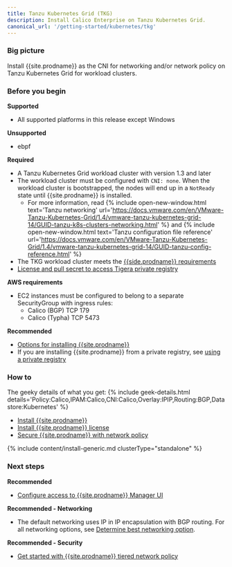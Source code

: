 ```yaml
---
title: Tanzu Kubernetes Grid (TKG) 
description: Install Calico Enterprise on Tanzu Kubernetes Grid.
canonical_url: '/getting-started/kubernetes/tkg'
---
```


### Big picture

Install {{site.prodname}} as the CNI for networking and/or network policy on Tanzu Kubernetes Grid for workload clusters.

### Before you begin

**Supported**
- All supported platforms in this release except Windows

**Unsupported**
- ebpf

**Required**
- A Tanzu Kubernetes Grid workload cluster with version 1.3 and later
- The workload cluster must be configured with `CNI: none`. When the workload cluster is bootstrapped, the nodes will end up in a `NotReady` state until {{site.prodname}} is installed.
  - For more information, read {% include open-new-window.html text='Tanzu networking' url='https://docs.vmware.com/en/VMware-Tanzu-Kubernetes-Grid/1.4/vmware-tanzu-kubernetes-grid-14/GUID-tanzu-k8s-clusters-networking.html' %}
and {% include open-new-window.html text='Tanzu configuration file reference' url='https://docs.vmware.com/en/VMware-Tanzu-Kubernetes-Grid/1.4/vmware-tanzu-kubernetes-grid-14/GUID-tanzu-config-reference.html' %}
- The TKG workload cluster meets the [{{side.prodname}} requirements]({{site.baseurl}}/getting-started/kubernetes/requirements)
- [License and pull secret to access Tigera private registry]({{site.baseurl}}/getting-started/calico-enterprise)

**AWS requirements**
- EC2 instances must be configured to belong to a separate SecurityGroup with ingress rules:
  - Calico (BGP) TCP 179
  - Calico (Typha) TCP 5473

**Recommended**
- [Options for installing {{site.prodname}}]({{site.baseurl}}/getting-started/options-install)
- If you are installing {{site.prodname}} from a private registry, see [using a private registry]({{site.baseurl}}/getting-started/private-registry)

### How to

The geeky details of what you get:
{% include geek-details.html details='Policy:Calico,IPAM:Calico,CNI:Calico,Overlay:IPIP,Routing:BGP,Datastore:Kubernetes' %}

- [Install {{site.prodname}}](#install-calico-enterprise)
- [Install {{site.prodname}} license](#install-calico-enterprise-license)
- [Secure {{site.prodname}} with network policy](#secure-calico-enterprise-with-network-policy)

{% include content/install-generic.md clusterType="standalone" %}

### Next steps

**Recommended**

- [Configure access to {{site.prodname}} Manager UI]({{site.baseurl}}/getting-started/cnx/access-the-manager)

**Recommended - Networking**

- The default networking uses IP in IP encapsulation with BGP routing. For all networking options, see [Determine best networking option]({{site.baseurl}}/networking/determine-best-networking).

**Recommended - Security**

- [Get started with {{site.prodname}} tiered network policy]({{site.baseurl}}/security/tiered-policy)

